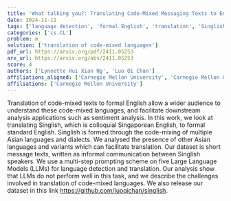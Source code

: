 ```yaml
---
title: 'What talking you?: Translating Code-Mixed Messaging Texts to English'
date: 2024-11-11
tags: ['language detection', 'formal English', 'translation', 'Singlish', 'Large Language Models', 'Asian languages', 'sentiment analysis', 'code-mixed texts']
categories: ['cs.CL']
problem: m
solution: ['translation of code-mixed languages']
pdf_url: https://arxiv.org/pdf/2411.05253
arx_url: https://arxiv.org/abs/2411.05253
score: 4
authors: ['Lynnette Hui Xian Ng', 'Luo Qi Chan']
affiliations_aligned: ['Carnegie Mellon University', 'Carnegie Mellon University']
affiliations: ['Carnegie Mellon University']
---
```



Translation of code-mixed texts to formal English allow a wider audience to understand these code-mixed languages, and facilitate downstream analysis applications such as sentiment analysis. In this work, we look at translating Singlish, which is colloquial Singaporean English, to formal standard English. Singlish is formed through the code-mixing of multiple Asian languages and dialects. We analysed the presence of other Asian languages and variants which can facilitate translation. Our dataset is short message texts, written as informal communication between Singlish speakers. We use a multi-step prompting scheme on five Large Language Models (LLMs) for language detection and translation. Our analysis show that LLMs do not perform well in this task, and we describe the challenges involved in translation of code-mixed languages. We also release our dataset in this link https://github.com/luoqichan/singlish.